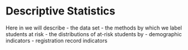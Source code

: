 # Descriptive Statistics

Here in we will describe
 - the data set
 - the methods by which we label students at risk
 - the distributions of at-risk students by 
     - demographic indicators
     - registration record indicators 
